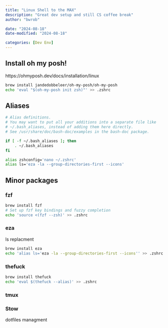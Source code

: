 ```yaml
---
title: "Linux Shell to the MAX"
description: "Great dev setup and still CS coffee break"
author: "bwrob"

date: "2024-08-18"
date-modified: "2024-08-18"

categories: [Dev Env]
---
```


## Install oh my posh!

https://ohmyposh.dev/docs/installation/linux

```bash
brew install jandedobbeleer/oh-my-posh/oh-my-posh
echo 'eval "$(oh-my-posh init zsh)"' >> .zshrc 
```

## Aliases

```bash
# Alias definitions.
# You may want to put all your additions into a separate file like
# ~/.bash_aliases, instead of adding them here directly.
# See /usr/share/doc/bash-doc/examples in the bash-doc package.

if [ -f ~/.bash_aliases ]; then
    . ~/.bash_aliases
fi

alias zshconfig='nano ~/.zshrc'
alias ls='eza -la --group-directories-first --icons'
```

## Minor packages

### fzf
```bash
brew install fzf
# Set up fzf key bindings and fuzzy completion
echo 'source <(fzf --zsh)' >> .zshrc 
```

### eza 

ls replacment
```bash
brew install eza 
echo 'alias ls='eza -la --group-directories-first --icons'' >> .zshrc
```

### thefuck
```bash
brew install thefuck
echo 'eval $(thefuck --alias)' >> .zshrc
```

### tmux

### Stow

dotfiles managment
